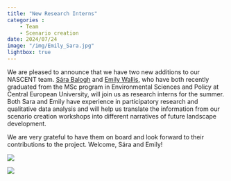 ```yaml
---
title: "New Research Interns"
categories : 
    - Team
    - Scenario creation
date: 2024/07/24
image: "/img/Emily_Sara.jpg"
lightbox: true
---
```


We are pleased to announce that we have two new additions to our NASCENT team. [Sára Balogh](/about/ETHZ/Sara.qmd) and [Emily Wallis](/about/ETHZ/Emily.qmd), who have both recently graduated from the MSc program in Environmental Sciences and Policy at Central European University, will join us as research interns for the summer. Both Sara and Emily have experience in participatory research and qualitative data analysis and will help us translate the information from our scenario creation workshops into different narratives of future landscape development.  

We are very grateful to have them on board and look forward to their contributions to the project. Welcome, Sára and Emily!

::: {layout-ncol=2}
![](../img/Sara.jpg){group="my-gallery"}

![](../img/Emily.jpg){group="my-gallery"}
:::





